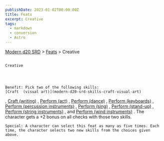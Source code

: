 ```yaml
---
publishDate: 2023-01-02T00:00:00Z
title: Feats
excerpt: Creative
tags:
  - markdown
  - conversion
  - Astro
---
```


[Modern d20 SRD](/#modernD20) > [Feats](modern-d20-srd-feats-index) > Creative

##

    Creative




    Benefit: Pick two of the following skills:
    [Craft  (visual art)](modern-d20-srd-skills-craft-visual-art)
,
[Craft (writing)](modern-d20-srd-skills-craft-writing)
,
[Perform (act)](modern-d20-srd-skills-perform)
,
[Perform (dance)](modern-d20-srd-skills-perform)
,
[Perform (keyboards)](modern-d20-srd-skills-perform)
,
[Perform (percussion instruments)](modern-d20-srd-skills-perform)
,
[Perform (sing)](modern-d20-srd-skills-perform)
,
[Perform (stand-up)](modern-d20-srd-skills-perform)
,
[Perform (string instruments)](modern-d20-srd-skills-perform)
, and
[Perform (wind instruments)](modern-d20-srd-skills-perform)
. The character gets a +2 bonus on all checks with those two skills.

    Special: A character can select this feat as many as five times. Each time, the character selects two new skills from the choices given above.
